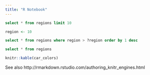 ```yaml
---
title: "R Notebook"
---
```


```sql
select * from regions limit 10
```

```r
region <- 10
```

```sql
select * from regions where region > ?region order by 1 desc
```

```sql
select * from regions
```

```r
knitr::kable(car_colors)
```

See also http://rmarkdown.rstudio.com/authoring_knitr_engines.html
